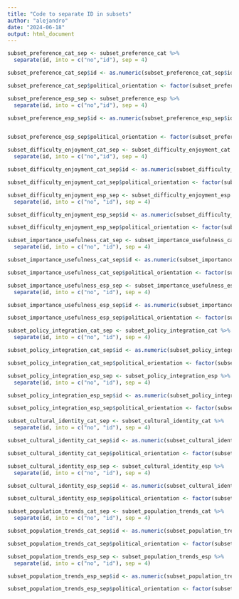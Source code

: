 ```yaml
---
title: "Code to separate ID in subsets"
author: "alejandro"
date: "2024-06-18"
output: html_document
---
```

```r
subset_preference_cat_sep <- subset_preference_cat %>%
  separate(id, into = c("no","id"), sep = 4)

subset_preference_cat_sep$id <- as.numeric(subset_preference_cat_sep$id)

subset_preference_cat_sep$political_orientation <- factor(subset_preference_cat_sep$political_orientation, levels = c("Far left", "Left", "Center-Left", "Centre", "Center-Right", "Right"))
```

```r
subset_preference_esp_sep <- subset_preference_esp %>%
  separate(id, into = c("no","id"), sep = 4)

subset_preference_esp_sep$id <- as.numeric(subset_preference_esp_sep$id)


subset_preference_esp_sep$political_orientation <- factor(subset_preference_esp_sep$political_orientation, levels = c("Far left", "Left", "Center-Left", "Centre", "Center-Right", "Right"))
```

```r
subset_difficulty_enjoyment_cat_sep <- subset_difficulty_enjoyment_cat %>%
  separate(id, into = c("no","id"), sep = 4)

subset_difficulty_enjoyment_cat_sep$id <- as.numeric(subset_difficulty_enjoyment_cat_sep$id)

subset_difficulty_enjoyment_cat_sep$political_orientation <- factor(subset_difficulty_enjoyment_cat_sep$political_orientation, levels = c("Far left", "Left", "Center-Left", "Centre", "Center-Right", "Right"))
```

```r
subset_difficulty_enjoyment_esp_sep <- subset_difficulty_enjoyment_esp %>%
  separate(id, into = c("no", "id"), sep = 4)

subset_difficulty_enjoyment_esp_sep$id <- as.numeric(subset_difficulty_enjoyment_esp_sep$id)

subset_difficulty_enjoyment_esp_sep$political_orientation <- factor(subset_difficulty_enjoyment_esp_sep$political_orientation, levels = c("Far left", "Left", "Center-Left", "Centre", "Center-Right", "Right"))
```

```r
subset_importance_usefulness_cat_sep <- subset_importance_usefulness_cat %>%
  separate(id, into = c("no", "id"), sep = 4)

subset_importance_usefulness_cat_sep$id <- as.numeric(subset_importance_usefulness_cat_sep$id)

subset_importance_usefulness_cat_sep$political_orientation <- factor(subset_importance_usefulness_cat_sep$political_orientation, levels = c("Far left", "Left", "Center-Left", "Centre", "Center-Right", "Right"))
```


```r
subset_importance_usefulness_esp_sep <- subset_importance_usefulness_esp %>%
  separate(id, into = c("no", "id"), sep = 4)

subset_importance_usefulness_esp_sep$id <- as.numeric(subset_importance_usefulness_esp_sep$id)

subset_importance_usefulness_esp_sep$political_orientation <- factor(subset_importance_usefulness_esp_sep$political_orientation, levels = c("Far left", "Left", "Center-Left", "Centre", "Center-Right", "Right"))
```

```r
subset_policy_integration_cat_sep <- subset_policy_integration_cat %>%
  separate(id, into = c("no", "id"), sep = 4)

subset_policy_integration_cat_sep$id <- as.numeric(subset_policy_integration_cat_sep$id)

subset_policy_integration_cat_sep$political_orientation <- factor(subset_policy_integration_cat_sep$political_orientation, levels = c("Far left", "Left", "Center-Left", "Centre", "Center-Right", "Right"))
```

```r
subset_policy_integration_esp_sep <- subset_policy_integration_esp %>%
  separate(id, into = c("no", "id"), sep = 4)

subset_policy_integration_esp_sep$id <- as.numeric(subset_policy_integration_esp_sep$id)

subset_policy_integration_esp_sep$political_orientation <- factor(subset_policy_integration_esp_sep$political_orientation, levels = c("Far left", "Left", "Center-Left", "Centre", "Center-Right", "Right"))
```

```r
subset_cultural_identity_cat_sep <- subset_cultural_identity_cat %>%
  separate(id, into = c("no", "id"), sep = 4)

subset_cultural_identity_cat_sep$id <- as.numeric(subset_cultural_identity_cat_sep$id)

subset_cultural_identity_cat_sep$political_orientation <- factor(subset_cultural_identity_cat_sep$political_orientation, levels = c("Far left", "Left", "Center-Left", "Centre", "Center-Right", "Right"))
```

```r
subset_cultural_identity_esp_sep <- subset_cultural_identity_esp %>%
  separate(id, into = c("no", "id"), sep = 4)

subset_cultural_identity_esp_sep$id <- as.numeric(subset_cultural_identity_esp_sep$id)

subset_cultural_identity_esp_sep$political_orientation <- factor(subset_cultural_identity_esp_sep$political_orientation, levels = c("Far left", "Left", "Center-Left", "Centre", "Center-Right", "Right"))
```

```r
subset_population_trends_cat_sep <- subset_population_trends_cat %>%
  separate(id, into = c("no", "id"), sep = 4)

subset_population_trends_cat_sep$id <- as.numeric(subset_population_trends_cat_sep$id)

subset_population_trends_cat_sep$political_orientation <- factor(subset_population_trends_cat_sep$political_orientation, levels = c("Far left", "Left", "Center-Left", "Centre", "Center-Right", "Right"))
```

```r
subset_population_trends_esp_sep <- subset_population_trends_esp %>%
  separate(id, into = c("no", "id"), sep = 4)

subset_population_trends_esp_sep$id <- as.numeric(subset_population_trends_esp_sep$id)

subset_population_trends_esp_sep$political_orientation <- factor(subset_population_trends_esp_sep$political_orientation, levels = c("Far left", "Left", "Center-Left", "Centre", "Center-Right", "Right"))
```

